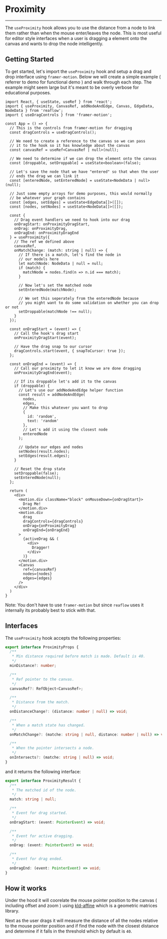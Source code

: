 
<Meta title="Docs/Helpers/Proximity" />

# Proximity

---

The `useProximity` hook allows you to use the distance
from a node to link them rather than when the mouse
enter/leaves the node. This is most useful for editor
style interfaces when a user is dragging a element
onto the canvas and wants to drop the node intelligently.

## Getting Started
To get started, let's import the `useProximity` hook
and setup a drag and drop interface using `framer-motion`.
Below we will create a simple example ( referrer to demo for
functional demo ) and walk through each step. The example
might seem large but it's meant to be overly verbose for
educational purposes.

```tsx
import React, { useState, useRef } from 'react';
import { useProximity, CanvasRef, addNodeAndEdge, Canvas, EdgeData, NodeData } from 'reaflow';
import { useDragControls } from 'framer-motion';

const App = () => {
  // This is the controls from framer-motion for dragging
  const dragControls = useDragControls();

  // We need to create a reference to the canvas so we can pass
  // it to the hook so it has knowledge about the canvas
  const canvasRef = useRef<CanvasRef | null>(null);

  // We need to determine if we can drop the element onto the canvas
  const [droppable, setDroppable] = useState<boolean>(false);

  // Let's save the node that we have "entered" so that when the user
  // ends the drag we can link it
  const [enteredNode, setEnteredNode] = useState<NodeData | null>(null);

  // Just some empty arrays for demo purposes, this would normally
  // be whatever your graph contains
  const [edges, setEdges] = useState<EdgeData[]>([]);
  const [nodes, setNodes] = useState<NodeData[]>([]);

  const {
    // Drag event handlers we need to hook into our drag
    onDragStart: onProximityDragStart,
    onDrag: onProximityDrag,
    onDragEnd: onProximityDragEnd
  } = useProximity({
    // The ref we defined above
    canvasRef,
    onMatchChange: (match: string | null) => {
      // If there is a match, let's find the node in
      // our models here
      let matchNode: NodeData | null = null;
      if (match) {
        matchNode = nodes.find(n => n.id === match);
      }

      // Now let's set the matched node
      setEnteredNode(matchNode);

      // We set this seperately from the enteredNode because
      // you might want to do some validation on whether you can drop or not
      setDroppable(matchNode !== null);
    }
  });

  const onDragStart = (event) => {
    // Call the hook's drag start
    onProximityDragStart(event);

    // Have the drag snap to our cursor
    dragControls.start(event, { snapToCursor: true });
  };

  const onDragEnd = (event) => {
    // Call our proximity to let it know we are done dragging
    onProximityDragEnd(event);

    // If its droppable let's add it to the canvas
    if (droppable) {
      // Let's use our addNodeAndEdge helper function
      const result = addNodeAndEdge(
        nodes,
        edges,
        // Make this whatever you want to drop
        {
          id: 'random',
          text: 'random'
        },
        // Let's add it using the closest node
        enteredNode
      );

      // Update our edges and nodes
      setNodes(result.nodes);
      setEdges(result.edges);
    }

    // Reset the drop state
    setDroppable(false);
    setEnteredNode(null);
  };

  return (
    <div>
      <motion.div className="block" onMouseDown={onDragStart}>
        Drag Me!
      </motion.div>
      <motion.div
        drag
        dragControls={dragControls}
        onDrag={onProximityDrag}
        onDragEnd={onDragEnd}
      >
        {activeDrag && (
          <div>
            Dragger!
          </div>
        )}
      </motion.div>
      <Canvas
        ref={canvasRef}
        nodes={nodes}
        edges={edges}
      />
    </div>
  )
}
```

Note: You don't have to use `framer-motion` but since `reaflow`
uses it internally its probably best to stick with that.

## Interfaces
The `useProximity` hook accepts the following properties:

```ts
export interface ProximityProps {
  /**
   * Min distance required before match is made. Default is 40.
   */
  minDistance?: number;

  /**
   * Ref pointer to the canvas.
   */
  canvasRef?: RefObject<CanvasRef>;

  /**
   * Distance from the match.
   */
  onDistanceChange?: (distance: number | null) => void;

  /**
   * When a match state has changed.
   */
  onMatchChange?: (matche: string | null, distance: number | null) => void;

  /**
   * When the pointer intersects a node.
   */
  onIntersects?: (matche: string | null) => void;
}
```

and it returns the following interface:

```ts
export interface ProximityResult {
  /**
   * The matched id of the node.
   */
  match: string | null;

  /**
   * Event for drag started.
   */
  onDragStart: (event: PointerEvent) => void;

  /**
   * Event for active dragging.
   */
  onDrag: (event: PointerEvent) => void;

  /**
   * Event for drag ended.
   */
  onDragEnd: (event: PointerEvent) => void;
}
```

## How it works
Under the hood it will coorelate the mouse pointer position
to the canvas ( including offset and zoom ) using [kld-affine](https://github.com/thelonious/kld-affine)
which is a geometric matrices library.

Next as the user drags it will measure the distance of all the nodes
relative to the mouse pointer position and if find the node with
the closest distance and determine if it falls in the threshold
which by default is `40`.
